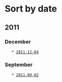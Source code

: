 = Sort by date =

== 2011 ==

=== December ===
    * [[2011-12-04]]

=== September ===
    * [[2011-09-02]]
